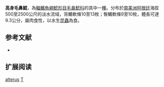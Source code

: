 {{Speciesbox
| name = 高身毛鼻鯰
| image = 
| image_width = 
| status = NE
| status_system = IUCN3.1
| genus = Trichomycterus
| species = alterus
| authority = [[Marini,_Nichols_&_La_Monte|Marini, Nichols & La Monte]], 1933
| synonyms = *''Pygidium alterum''<br /><small>Marini''<br />Nichols & La Monte, 1933</small>
*''Trichomycterus alterum''<br /><small>Marini''<br />Nichols & La Monte, 1933</small>
}}

'''高身毛鼻鯰'''，為[[輻鰭魚綱|輻鰭魚綱]][[鯰形目|鯰形目]][[毛鼻鯰科|毛鼻鯰科]]的其中一[[種|種]]。分布於[[南美洲|南美洲]][[阿根廷|阿根廷]]海拔500至2500公尺的淡水流域，背鰭軟條10至13枚；臀鰭軟條9至10枚，體長可達9.3公分，屬肉食性，以水生[[昆蟲|昆蟲]]為食。

== 参考文献 ==
*{{FishBase_species|genus=Trichomycterus|species=alterus|year=2011|month=12}}

== 扩展阅读 ==
{{refbegin}}
{{wikispecies-inline|Trichomycterus alternatus|高身毛鼻鯰}}
{{refend}}
{{Taxonbar|from=Q3760875}}

[[Category:毛鼻鯰属|alterus]]
[[Category:1933年描述的鱼类|T]]

{{鯰形目小作品}}